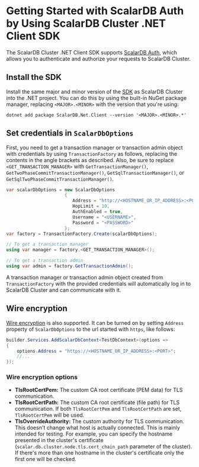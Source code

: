 # Getting Started with ScalarDB Auth by Using ScalarDB Cluster .NET Client SDK

The ScalarDB Cluster .NET Client SDK supports [ScalarDB Auth](../scalardb-cluster/scalardb-auth-with-sql.mdx), which allows you to authenticate and authorize your requests to ScalarDB Cluster.

## Install the SDK

Install the same major and minor version of the [SDK](https://www.nuget.org/packages/ScalarDB.Net.Client) as ScalarDB Cluster into the .NET project. You can do this by using the built-in NuGet package manager, replacing `<MAJOR>.<MINOR>` with the version that you're using:

```shell
dotnet add package ScalarDB.Net.Client --version '<MAJOR>.<MINOR>.*'
```

## Set credentials in `ScalarDbOptions`

First, you need to get a transaction manager or transaction admin object with credentials by using `TransactionFactory` as follows, replacing the contents in the angle brackets as described. Also, be sure to replace `<GET_TRANSACTION_MANAGER>` with `GetTransactionManager()`, `GetTwoPhaseCommitTransactionManager()`, `GetSqlTransactionManager()`, or `GetSqlTwoPhaseCommitTransactionManager()`.

```c#
var scalarDbOptions = new ScalarDbOptions
                      {
                         Address = "http://<HOSTNAME_OR_IP_ADDRESS>:<PORT>",
                         HopLimit = 10,
                         AuthEnabled = true,
                         Username = "<USERNAME>",
                         Password = "<PASSWORD>"
                      };
var factory = TransactionFactory.Create(scalarDbOptions);

// To get a transaction manager
using var manager = factory.<GET_TRANSACTION_MANAGER>();

// To get a transaction admin
using var admin = factory.GetTransactionAdmin();
```

A transaction manager or transaction admin object created from `TransactionFactory` with the provided credentials will automatically log in to ScalarDB Cluster and can communicate with it.

## Wire encryption

[Wire encryption](../scalardb-cluster/scalardb-auth-with-sql.md#wire-encryption) is also supported. It can be turned on by setting `Address` property of `ScalarDbOptions` to the url started with `https`, like follows:

```c#
builder.Services.AddScalarDbContext<TestDbContext>(options =>
{
    options.Address = "https://<HOSTNAME_OR_IP_ADDRESS>:<PORT>";
    //...
});
```

### Wire encryption options

- **TlsRootCertPem:** The custom CA root certificate (PEM data) for TLS communication.
- **TlsRootCertPath:** The custom CA root certificate (file path) for TLS communication. If both `TlsRootCertPem` and `TlsRootCertPath` are set, `TlsRootCertPem` will be used.
- **TlsOverrideAuthority:** The custom authority for TLS communication. This doesn't change what host is actually connected. This is mainly intended for testing. For example, you can specify the hostname presented in the cluster's certificate (`scalar.db.cluster.node.tls.cert_chain_path` parameter of the cluster). If there's more than one hostname in the cluster's certificate only the first one will be checked.

